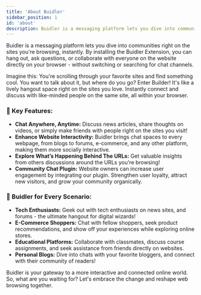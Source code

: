 ```yaml
---
title: 'About Buidler'
sidebar_position: 1
id: 'about'
description: Buidler is a messaging platform lets you dive into communities right on the sites you're browsing, instantly.
---
```

<head>
  <title>About Buidler</title>
  <meta charSet="utf-8" />
  <meta name="description" content="Buidler is a messaging platform lets you dive into communities right on the sites you're browsing, instantly."/>
  <meta name="twitter:site" content="@buidler_app" />
  <meta name="twitter:card" content="summary_large_image" />
  <meta name="twitter:title" content="About Buidler" />
  <meta name="twitter:image" content="https://docs.buidler.app/img/buidler-extension.png" />
  <meta name="twitter:description" content="Buidler is a messaging platform that lets you dive into communities right on the sites you are browsing, instantly." />
</head>

Buidler is a messaging platform lets you dive into communities right on the sites you're browsing, instantly. By installing the Buidler Extension, you can hang out, ask questions, or collaborate with everyone on the website directly on your browser - without switching or searching for chat channels.

Imagine this: You're scrolling through your favorite sites and find something cool. You want to talk about it, but where do you go? Enter Builder! It's like a lively hangout space right on the sites you love. Instantly connect and discuss with like-minded people on the same site, all within your browser.

### 🚀 Key Features: 

- **Chat Anywhere, Anytime:** Discuss news articles, share thoughts on videos, or simply make friends with people right on the sites you visit!
- **Enhance Website Interactivity:** Buidler brings chat spaces to every webpage, from blogs to forums, e-commerce, and any other platform, making them more socially interactive.
- **Explore What’s Happening Behind The URLs:** Get valuable insights from others discussions around the URLs you're browsing!
- **Community Chat Plugin:** Website owners can increase user engagement by integrating our plugin. Strengthen user loyalty, attract new visitors, and grow your community organically.

### 🌟 Buidler for Every Scenario:

- **Tech Enthusiasts:** Geek out with tech enthusiasts on news sites, and forums - the ultimate hangout for digital wizards!
- **E-Commerce Shoppers:** Chat with fellow shoppers, seek product recommendations, and show off your experiences while exploring online stores.
- **Educational Platforms:** Collaborate with classmates, discuss course assignments, and seek assistance from friends directly on websites.
- **Personal Blogs:** Dive into chats with your favorite bloggers, and connect with their community of readers!

Buidler is your gateway to a more interactive and connected online world. So, what are you waiting for? Let's embrace the change and reshape web browsing together.